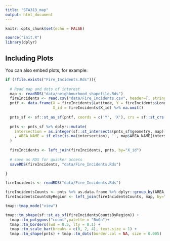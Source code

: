 ```yaml
---
title: "STA313_map"
output: html_document
---
```


```r
knitr::opts_chunk$set(echo = FALSE)

source("init.R")
library(dplyr)
```

## Including Plots

You can also embed plots, for example:

```r

if (!file.exists("Fire_Incidents.Rds")){
  
  # Read map and dots of interest
  map <- readRDS("data/neighbourhood_shapefile.Rds")
  fireIncidents <- read.csv("data/Fire_Incidents.csv", header=T, stringsAsFactors = T)
  pntf <- data.frame(X = fireIncidents$Latitude, Y = fireIncidents$Longitude,
                     X_id = fireIncidents$X_id) %>% na.omit()
  
  pnts_sf <- sf::st_as_sf(pntf, coords = c('Y', 'X'), crs = sf::st_crs(map))
  
  pnts <- pnts_sf %>% dplyr::mutate(
    intersection = as.integer(sf::st_intersects(pnts_sf$geometry, map))
    , AREA_NAME = if_else(is.na(intersection), '', map$AREA_NAME[intersection])
  ) 
  
  fireIncidents <- left_join(fireIncidents, pnts, by="X_id")
  
  # save as RDS for quicker access
  saveRDS(fireIncidents, "data/Fire_Incidents.Rds")
  
} 

fireIncidents <- readRDS("data/Fire_Incidents.Rds")
```

```r


fireIncidentsCounts <- pnts %>% as.data.frame %>% dplyr::group_by(AREA_NAME) %>% dplyr::summarise(count=n()) %>% subset(AREA_NAME != "")
fireIncidentsCountsByRegion <- left_join(fireIncidentsCounts, map, by="AREA_NAME") 

tmap::tmap_mode("view")

tmap::tm_shape(sf::st_as_sf(fireIncidentsCountsByRegion)) + 
  tmap::tm_polygons("count",palette = "BuGn")+
  tmap::tm_borders(lwd = 0.5, lty = 0.1) + 
  tmap::tm_scale_bar(breaks = c(0, 2, 4), text.size = 1) +   
  tmap::tm_shape(pnts) + tmap::tm_dots(border.col = NA, size = 0.005)
```
